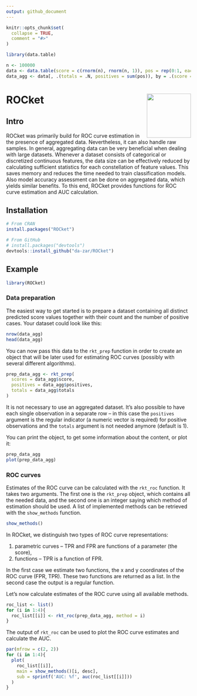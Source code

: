 ```yaml
---
output: github_document
---
```


```r
knitr::opts_chunk$set(
  collapse = TRUE,
  comment = "#>"
)

library(data.table)

n <- 100000
data <- data.table(score = c(rnorm(n), rnorm(n, 1)), pos = rep(0:1, each = n))[sample(2*n)]
data_agg <- data[, .(totals = .N, positives = sum(pos)), by = .(score = round(score, 0))]
```

# ROCket <img src='logos/hex_logo.png' align="right" height="120" />

## Intro

ROCket was primarily build for ROC curve estimation in the presence of aggregated data. Nevertheless, it can also handle raw samples. In general, aggregating data can be very beneficial when dealing with large datasets. Whenever a dataset consists of categorical or discretized continuous features, the data size can be effectively reduced by calculating sufficient statistics for each constellation of feature values. This saves memory and reduces the time needed to train classification models. Also model accuracy assessment can be done on aggregated data, which yields similar benefits. To this end, ROCket provides functions for ROC curve estimation and AUC calculation.

## Installation

```r
# From CRAN
install.packages("ROCket")

# From GitHub
# install.packages("devtools")
devtools::install_github("da-zar/ROCket")
```

## Example

```r
library(ROCket)
```

### Data preparation

The easiest way to get started is to prepare a dataset containing all distinct predicted score values together with their count and the number of positive cases. Your dataset could look like this:

```r
nrow(data_agg)
head(data_agg)
```

You can now pass this data to the `rkt_prep` function in order to create an object that will be later used for estimating ROC curves (possibly with several different algorithms).

```r
prep_data_agg <- rkt_prep(
  scores = data_agg$score, 
  positives = data_agg$positives, 
  totals = data_agg$totals
)
```

It is not necessary to use an aggregated dataset. It's also possible to have each single observation in a separate row -- in this case the `positives` argument is the regular indicator (a numeric vector is required) for positive observations and the `totals` argument is not needed anymore (default is 1).

You can print the object, to get some information about the content, or plot it:

```r
prep_data_agg
plot(prep_data_agg)
```

### ROC curves

Estimates of the ROC curve can be calculated with the `rkt_roc` function. It takes two arguments. The first one is the `rkt_prep` object, which contains all the needed data, and the second one is an integer saying which method of estimation should be used. A list of implemented methods can be retrieved with the `show_methods` function.

```r
show_methods()
```

In ROCket, we distinguish two types of ROC curve representations:

 1. parametric curves -- TPR and FPR are functions of a parameter (the score),
 1. functions -- TPR is a function of FPR.

In the first case we estimate two functions, the x and y coordinates of the ROC curve (FPR, TPR). These two functions are returned as a list. In the second case the output is a regular function.

Let's now calculate estimates of the ROC curve using all available methods.

```r
roc_list <- list()
for (i in 1:4){
  roc_list[[i]] <- rkt_roc(prep_data_agg, method = i)
}
```

The output of `rkt_roc` can be used to plot the ROC curve estimates and calculate the AUC.

```r
par(mfrow = c(2, 2))
for (i in 1:4){
  plot(
    roc_list[[i]], 
    main = show_methods()[i, desc], 
    sub = sprintf('AUC: %f', auc(roc_list[[i]]))
  )
}
```



